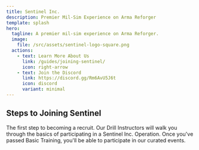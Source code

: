 ```yaml
---
title: Sentinel Inc.
description: Premier Mil-Sim Experience on Arma Reforger
template: splash
hero:
  tagline: A premier mil-sim experience on Arma Reforger.
  image:
    file: /src/assets/sentinel-logo-square.png
  actions:
    - text: Learn More About Us
      link: /guides/joining-sentinel/
      icon: right-arrow
    - text: Join the Discord
      link: https://discord.gg/Rm6AvU5J6t
      icon: discord
      variant: minimal
---
```



## Steps to Joining Sentinel

<CardGrid stagger>
	<Card title="Join the Discord" icon="discord">
		The first step to becoming a recruit.
	</Card>
	<Card title="Complete Basic Training" icon="approve-check-circle">
		Our Drill Instructors will walk you through the basics of participating in a Sentinel Inc. Operation.
	</Card>
	<Card title="Join in Operations and Contracts" icon="star">
		Once you've passed Basic Training, you'll be able to participate in our curated events.
	</Card>
</CardGrid>
